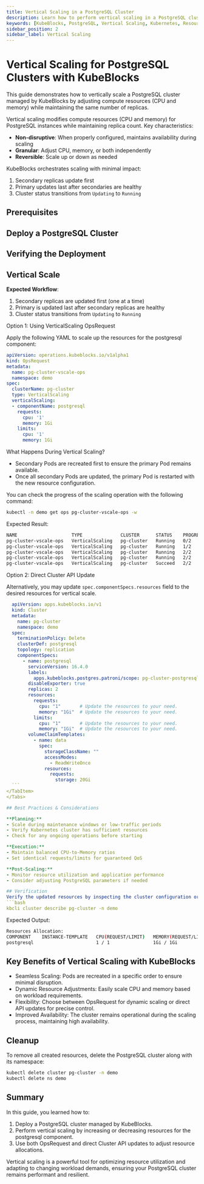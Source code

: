 ```yaml
---
title: Vertical Scaling in a PostgreSQL Cluster
description: Learn how to perform vertical scaling in a PostgreSQL cluster managed by KubeBlocks to optimize resource utilization and improve performance.
keywords: [KubeBlocks, PostgreSQL, Vertical Scaling, Kubernetes, Resources]
sidebar_position: 2
sidebar_label: Vertical Scaling
---
```





# Vertical Scaling for PostgreSQL Clusters with KubeBlocks

This guide demonstrates how to vertically scale a PostgreSQL cluster managed by KubeBlocks by adjusting compute resources (CPU and memory) while maintaining the same number of replicas.

Vertical scaling modifies compute resources (CPU and memory) for PostgreSQL instances while maintaining replica count. Key characteristics:

- **Non-disruptive**: When properly configured, maintains availability during scaling
- **Granular**: Adjust CPU, memory, or both independently
- **Reversible**: Scale up or down as needed

KubeBlocks orchestrates scaling with minimal impact:
1. Secondary replicas update first
2. Primary updates last after secondaries are healthy
3. Cluster status transitions from `Updating` to `Running`

## Prerequisites


<Prerequisites />

## Deploy a PostgreSQL Cluster


<CreatePGCluster />

## Verifying the Deployment


<VerifyPGCluster />

## Vertical Scale

**Expected Workflow**:

1. Secondary replicas are updated first (one at a time)
1. Primary is updated last after secondary replicas are healthy
1. Cluster status transitions from `Updating` to `Running`

<Tabs>
  <TabItem value="opsRequest" label="OpsRequest API" default>
  Option 1: Using VerticalScaling OpsRequest

  Apply the following YAML to scale up the resources for the postgresql component:

  ```yaml
  apiVersion: operations.kubeblocks.io/v1alpha1
  kind: OpsRequest
  metadata:
    name: pg-cluster-vscale-ops
    namespace: demo
  spec:
    clusterName: pg-cluster
    type: VerticalScaling
    verticalScaling:
    - componentName: postgresql
      requests:
        cpu: '1'
        memory: 1Gi
      limits:
        cpu: '1'
        memory: 1Gi
  ```
  What Happens During Vertical Scaling?
  - Secondary Pods are recreated first to ensure the primary Pod remains available.
  - Once all secondary Pods are updated, the primary Pod is restarted with the new resource configuration.


  You can check the progress of the scaling operation with the following command:

  ```bash
  kubectl -n demo get ops pg-cluster-vscale-ops -w
  ```

  Expected Result:
  ```bash
  NAME                    TYPE              CLUSTER      STATUS    PROGRESS   AGE
  pg-cluster-vscale-ops   VerticalScaling   pg-cluster   Running   0/2        52s
  pg-cluster-vscale-ops   VerticalScaling   pg-cluster   Running   1/2        64s
  pg-cluster-vscale-ops   VerticalScaling   pg-cluster   Running   2/2        2m6s
  pg-cluster-vscale-ops   VerticalScaling   pg-cluster   Running   2/2        2m6s
  pg-cluster-vscale-ops   VerticalScaling   pg-cluster   Succeed   2/2        2m6s
  ```
  </TabItem>

  <TabItem value="ClusterAPI" label="Cluster API">

  Option 2: Direct Cluster API Update

  Alternatively, you may update `spec.componentSpecs.resources` field to the desired resources for vertical scale.

  ```yaml
    apiVersion: apps.kubeblocks.io/v1
    kind: Cluster
    metadata:
      name: pg-cluster
      namespace: demo
    spec:
      terminationPolicy: Delete
      clusterDef: postgresql
      topology: replication
      componentSpecs:
        - name: postgresql
          serviceVersion: 16.4.0
          labels:
            apps.kubeblocks.postgres.patroni/scope: pg-cluster-postgresql
          disableExporter: true
          replicas: 2
          resources:
            requests:
              cpu: "1"       # Update the resources to your need.
              memory: "1Gi"  # Update the resources to your need.
            limits:
              cpu: "1"       # Update the resources to your need.
              memory: "1Gi"  # Update the resources to your need.
          volumeClaimTemplates:
            - name: data
              spec:
                storageClassName: ""
                accessModes:
                  - ReadWriteOnce
                resources:
                  requests:
                    storage: 20Gi
    ```
  </TabItem>
</Tabs>

## Best Practices & Considerations

**Planning:**
- Scale during maintenance windows or low-traffic periods
- Verify Kubernetes cluster has sufficient resources
- Check for any ongoing operations before starting

**Execution:**
- Maintain balanced CPU-to-Memory ratios
- Set identical requests/limits for guaranteed QoS

**Post-Scaling:**
- Monitor resource utilization and application performance
- Consider adjusting PostgreSQL parameters if needed

## Verification
Verify the updated resources by inspecting the cluster configuration or Pod details:
```bash
kbcli cluster describe pg-cluster -n demo
```

Expected Output:
```bash
Resources Allocation:
COMPONENT    INSTANCE-TEMPLATE   CPU(REQUEST/LIMIT)   MEMORY(REQUEST/LIMIT)   STORAGE-SIZE   STORAGE-CLASS
postgresql                       1 / 1                1Gi / 1Gi               data:20Gi      standard
```

## Key Benefits of Vertical Scaling with KubeBlocks
- Seamless Scaling: Pods are recreated in a specific order to ensure minimal disruption.
- Dynamic Resource Adjustments: Easily scale CPU and memory based on workload requirements.
- Flexibility: Choose between OpsRequest for dynamic scaling or direct API updates for precise control.
- Improved Availability: The cluster remains operational during the scaling process, maintaining high availability.

## Cleanup
To remove all created resources, delete the PostgreSQL cluster along with its namespace:
```bash
kubectl delete cluster pg-cluster -n demo
kubectl delete ns demo
```

## Summary
In this guide, you learned how to:
1. Deploy a PostgreSQL cluster managed by KubeBlocks.
2. Perform vertical scaling by increasing or decreasing resources for the postgresql component.
3. Use both OpsRequest and direct Cluster API updates to adjust resource allocations.

Vertical scaling is a powerful tool for optimizing resource utilization and adapting to changing workload demands, ensuring your PostgreSQL cluster remains performant and resilient.
